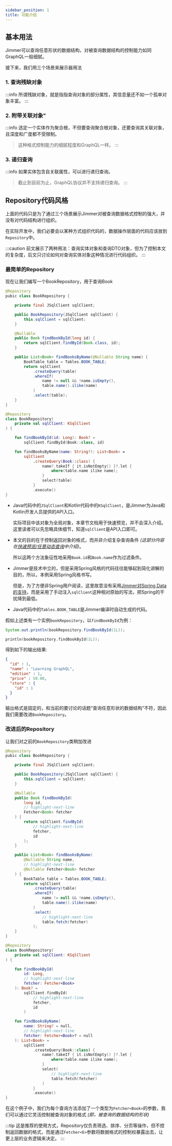 ```yaml
---
sidebar_position: 1  
title: 功能介绍
---
```



## 基本用法

Jimmer可以查询任意形状的数据结构，对被查询数据结构的控制能力如同GraphQL一般细腻。

接下来，我们用三个场景来展示器用法

### 1. 查询残缺对象

:::info
所谓残缺对象，就是指指查询对象的部分属性，其信息量还不如一个孤单对象丰富。
:::

<FetchPartial/>

### 2. 附带关联对象"

:::info
选定一个实体作为聚合根，不但要查询聚合根对象，还要查询其关联对象，且深度和广度都不受限制。

> 这种格式控制能力的细腻程度和GraphQL一样。
:::

<FetchAssociation/>

### 3. 递归查询

:::info
如果实体包含自关联属性，可以进行递归查询。

> 截止到目前为止，GraphQL协议并不支持递归查询。
:::

<FetchRecursion/>

## Repository代码风格

上面的代码只是为了通过三个场景展示Jimmer对被查询数据格式控制的强大，并没有对代码结构进行组织。

在实际开发中，我们必要会以某种方式组织代码的，数据操作层面的代码应该放到`Repository`中。

:::caution
前文展示了两种用法：查询实体对象和查询DTO对象，但为了控制本文的复杂度，后文只讨论如何对查询实体对象这种情况进行代码组织。
:::

### 最简单的Repository

现在让我们编写一个BookRepository，用于查询Book

<Tabs groupId="language">
<TabItem value="java" label="Java">

```java title="BookRepository.java"
@Repository
pubic class BookRepository {

    private final JSqlClient sqlClient;

    public BookRepository(JSqlClient sqlClient) {
        this.sqlClient = sqlClient;
    }

    @Nullable
    public Book findBookById(long id) {
        return sqlClient.findById(Book.class, id);
    }

    public List<Book> findBooksByName(@Nullable String name) {
        BookTable table = Tables.BOOK_TABLE;
        return sqlClient
            .createQuery(table)
            .whereIf(
                name != null && !name.isEmpty(), 
                table.name().ilike(name)
            )
            .select(table);
    }
}
```

</TabItem>
<TabItem value="kotlin" label="Kotlin">

```kotlin title="BookRepository.kt"
@Repository
class BookRepository(
    private val sqlClient: KSqlClient
) {

    fun findBookById(id: Long): Book? =
        sqlClient.findById(Book::class, id)

    fun findBooksByName(name: String?): List<Book> =
        sqlClient
            .createQuery(Book::class) {
                name?.takeIf { it.isNotEmpty() }?.let {
                    where(table.name ilike name);
                }
                select(table)
            }
            .execute()
}
```

</TabItem>
</Tabs>

-   Java代码中的`JSqlClient`和Kotlin代码中的`KSqlClient`，是Jimmer为Java和Kotlin开发人员提供的API入口。

    实际项目中该对象为全局对象，本章节文档用于快速预览，并不会深入介绍。这里读者可以先忽略具体细节，知道`sqlClient`是API入口即可。

-   本文的目的在于控制返回对象的格式，而并非介绍复杂查询条件 *(这部分内容在[快速预览/任意动态查询](../dsl)中介绍)*。

    所以这两个方法象征性地采用`Book.id`和`Book.name`作为过滤条件。

-   Jimmer是技术中立的，但是采用Spring风格的代码往往能够起到简化讲解的目的，所以，本例采用Spring风格书写。

    但是，为了方便非Spring用户阅读，这里故意没有采用[Jimmer对Spring Data的支持](../../spring/repository)，而是采用了手动注入`sqlClient`这种相对原始的写法，把Spring的干扰降到最低。

-   Java代码中的`Tables.BOOK_TABLE`是Jimmer编译时自动生成的代码。

假如上述类有一个实例`bookRepository`，以`findBookById`为例：

<Tabs groupId="language">
<TabItem value="java" label="Java">

```java
System.out.println(bookRepository.findBookById(1L));
```

</TabItem>
<TabItem value="kotlin" label="Kotlin">

```kotlin
println(bookRepository.findBookById(1L));
```

</TabItem>
</Tabs>

得到如下的输出结果:

```json
{
  "id" : 1,
  "name" : "Learning GraphQL",
  "edition" : 1,
  "price" : 50.00,
  "store" : {
    "id" : 1
  }
}
```

输出格式是固定的，和当前的要讨论的话题“查询任意形状的数据结构”不符，因此我们需要改进`BookRepository`。

### 改进后的Repository

让我们对之前的`BookRepository`类稍加改进

<Tabs groupId="language">
<TabItem value="java" label="Java">

```java title="BookRepository.java"
@Repository
pubic class BookRepository {

    private final JSqlClient sqlClient;

    public BookRepository(JSqlClient sqlClient) {
        this.sqlClient = sqlClient;
    }

    @Nullable
    public Book findBookById(
        long id, 
        // highlight-next-line
        Fetcher<Book> fetcher
    ) {
        return sqlClient.findById(
            // highlight-next-line
            fetcher, 
            id
        );
    }

    public List<Book> findBooksByName(
        @Nullable String name,
        // highlight-next-line
        @Nullable Fetcher<Book> fetcher
    ) {
        BookTable table = Tables.BOOK_TABLE;
        return sqlClient
            .createQuery(table)
            .whereIf(
                name != null && !name.isEmpty(), 
                table.name().ilike(name)
            )
            .select(
                // highlight-next-line
                table.fetch(fetcher)
            );
    }
}
```

</TabItem>
<TabItem value="kotlin" label="Kotlin">

```kotlin title="BookRepository.kt"
@Repository
class BookRepository(
    private val sqlClient: KSqlClient
) {

    fun findBookById(
        id: Long,
        // highlight-next-line
        fetcher: Fetcher<Book>
    ): Book? =
        sqlClient.findById(
            // highlight-next-line
            fetcher, 
            id
        )

    fun findBooksByName(
        name: String? = null,
        // highlight-next-line
        fetcher: Fetcher<Book>? = null
    ): List<Book> =
        sqlClient
            .createQuery(Book::class) {
                name?.takeIf { it.isNotEmpty() }?.let {
                    where(table.name ilike name);
                }
                select(
                    // highlight-next-line
                    table.fetch(fetcher)
                )
            }
            .execute()
}
```

</TabItem>
</Tabs>

在这个例子中，我们为每个查询方法添加了一个类型为`Fetcher<Book>`的参数，我们可以通过它灵活控制被查询对象的格式 *(即，被查询的数据结构的形状)*

:::tip
这是推荐的使用方式，Repository仅负责筛选、排序、分页等操作，但不控制返回数据的格式，而是通过`Fetcher<E>`参数将数据格式的控制权暴露出去，让更上层的业务逻辑来决定。
:::
